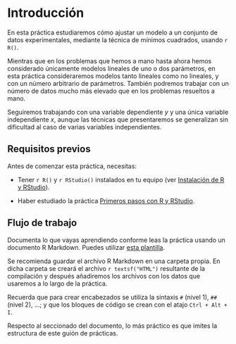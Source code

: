 #  Introducción {#intro .unnumbered}

En esta práctica estudiaremos cómo ajustar un modelo a un conjunto de datos experimentales, mediante la técnica de mínimos cuadrados, usando `r R()`. 

Mientras que en los problemas que hemos a mano hasta ahora hemos considerado únicamente modelos lineales de uno o dos parámetros, en esta práctica consideraremos modelos tanto lineales como no lineales, y con un número arbitrario de parámetros. También podremos trabajar con un número de datos mucho más elevado que en los problemas resueltos a mano.  

Seguiremos trabajando con una variable dependiente $y$ y una única variable independiente $x$, aunque las técnicas que presentaremos se generalizan sin dificultad al caso de varias variables independientes. 

## Requisitos previos {#prerequisites .unnumbered}

Antes de comenzar esta práctica, necesitas:

* Tener `r R()` y `r RStudio()` instalados en tu equipo (ver [Instalación de R y RStudio](https://emazcunan.github.io/install-r-rstudio/){target="_blank"}).

* Haber estudiado la práctica [Primeros pasos con R y RStudio](https://emazcunan.github.io/basics-r-rstudio/){target="_blank"}.


## Flujo de trabajo {#workflow .unnumbered}

Documenta lo que vayas aprendiendo conforme leas la práctica usando un documento R Markdown. Puedes utilizar [esta plantilla](https://drive.google.com/uc?id=1t9pjP_1Kjo8wgtav_I6hPHXxb5BqTIrc&export=download). 

Se recomienda guardar el archivo R Markdown en una carpeta propia. En dicha carpeta se creará el archivo `r textsf("HTML")` resultante de la compilación y después añadiremos los archivos con los datos que usaremos a lo largo de la práctica. 


Recuerda que para crear encabezados se utiliza la sintaxis `#` (nivel 1), `##` (nivel 2), ...; y que los bloques de código se crean con el atajo `Ctrl + Alt + I`.

Respecto al seccionado del documento, lo más práctico es que imites la estructura de este guión de prácticas. 

